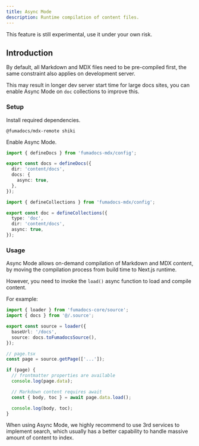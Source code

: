 ```yaml
---
title: Async Mode
description: Runtime compilation of content files.
---
```


<Callout type="warn" title="Experimental">
  This feature is still experimental, use it under your own risk.
</Callout>

## Introduction

By default, all Markdown and MDX files need to be pre-compiled first, the same constraint also applies on development server.

This may result in longer dev server start time for large docs sites, you can enable Async Mode on `doc` collections to improve this.

### Setup

Install required dependencies.

```package-install
@fumadocs/mdx-remote shiki
```

Enable Async Mode.

```ts tab="Docs Collection"
import { defineDocs } from 'fumadocs-mdx/config';

export const docs = defineDocs({
  dir: 'content/docs',
  docs: {
    async: true,
  },
});
```

```ts tab="Doc Collection"
import { defineCollections } from 'fumadocs-mdx/config';

export const doc = defineCollections({
  type: 'doc',
  dir: 'content/docs',
  async: true,
});
```

### Usage

Async Mode allows on-demand compilation of Markdown and MDX content, by moving the compilation process from build time to Next.js runtime.

However, you need to invoke the `load()` async function to load and compile content.

For example:

```ts title="lib/source.ts"
import { loader } from 'fumadocs-core/source';
import { docs } from '@/.source';

export const source = loader({
  baseUrl: '/docs',
  source: docs.toFumadocsSource(),
});

// page.tsx
const page = source.getPage(['...']);

if (page) {
  // frontmatter properties are available
  console.log(page.data);

  // Markdown content requires await
  const { body, toc } = await page.data.load();

  console.log(body, toc);
}
```

When using Async Mode, we highly recommend to use 3rd services to implement search, which usually has a better capability to handle massive amount of content to index.
